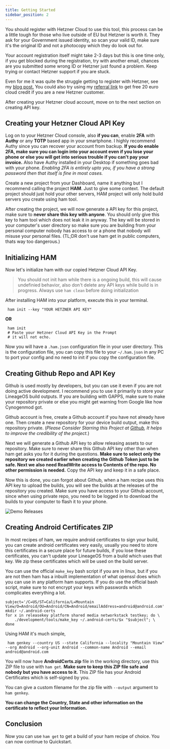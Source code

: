 ```yaml
---
title: Getting Started
sidebar_position: 2
---
```



You should register with Hetzner Cloud to use this tool, this process can be a little tough for those who live
outside of EU but Hetzner is worth it. They ask for your Government issued identity, so scan your valid ID, make
sure it's the original ID and not a photocopy which they do look out for.

Your account registration itself might take 2-3 days but this is one time only, if you get blocked during the 
registration, try with another email, chances are you submitted some wrong ID or Hetzner just found a problem.
Keep trying or contact Hetzner support if you are stuck.

Even for me it was quite the struggle getting to register with Hetzner, see my [blog post.](https://antonyjr.in/blog/post/2020-08-10-buying-a-cloud-instance-from-hetzner) You could also try using my [referral link](/docs/intro#hetzner-referral-program) to get free 20 euro cloud credit if you are a new Hetzner customer.

After creating your Hetzner cloud account, move on to the next section on creating API key.

## Creating your Hetzner Cloud API Key

Log on to your Hetzner Cloud console, also **if you can**, enable **2FA** with **Authy** or any **TOTP** based app
in your smartphone. I highly recommend Authy since you can recover your account from backup. **If you do enable
2FA, make sure you can login into your account even if you lose your phone or else you will get into serious
trouble if you can't pay your invoice.** Also have Authy installed in your Desktop if something goes bad with your
phone. *Enabling 2FA is entirely upto you, if you have a strong password then that itself is fine in most cases.*

Create a new project from your Dashboard, name it anything but I recommend calling the project **HAM**. Just to
give some context. The default project should just hold your other servers, HAM project will only hold build
servers you create using ham tool.

<DemoVideo video="create_project"/>

After creating the project, we will now generate a API key for this project, make sure to **never share this key
with anyone**. You should only give this key to ham tool which does not leak it in anyway. The key will be stored 
in  your computer's user directory so make sure you are building from your personal computer nobody has access to or a phone that nobody will misuse your personal files. (TL;DR don't use ham get in public computers, thats way 
too dangerous.)

<DemoVideo video="create_api_key"/>

## Initializing HAM

Now let's initialize ham with our copied Hetzner Cloud API Key.

> You should not init ham while there is a ongoing build, this will cause undefinied behavior, also don't
> delete any API keys while build is in progress. Always use ```ham clean``` before doing initialization

After installing HAM into your platform, execute this in your terminal.

```
 ham init --key "YOUR HETZNER API KEY"
```

**OR**

```
 ham init
 # Paste your Hetzner Cloud API Key in the Prompt
 # it will not echo.
```

Now you will have a ```.ham.json``` configuration file in your user directory. This is the configuration file,
you can copy this file to your ```~/.ham.json``` in any PC to port your config and no need to init if you copy
the configuration file.

<DemoVideo video="ham_init"/>

## Creating Github Repo and API Key

Github is used mostly by developers, but you can use it even if you are not doing active development. I recommend
you to use it primarily to store your LineageOS build outputs. If you are building with GAPPS, make sure to make
your repository private or else you might get warning from Google like how Cynogenmod got.

Github account is free, create a Github account if you have not already have one. Then create a new repository
for your device build output, make this repository private. (*Please Consider Starring this Project at [Github](https://github.com/antony-jr/ham), It helps 
to improve the credibility of the project.*)

<DemoVideo video="create_gh_project"/>

Next we will generate a Github API key to allow releasing assets to our repository. Make sure to never share this
Github API key other than when ham get asks you for it during the questions. **Make sure to select only the repository we 
created earlier when creating the Github Token just to be safe. Next we also need ReadWrite access to Contents of the repo.
No other permission is needed.** Copy the API key and keep it in a safe place.

<DemoVideo video="gh_token"/>

Now this is done, you can forgot about Github, when a ham recipe uses this API key to upload the builds, you will see the
builds at the releases of the repository you created. Make sure you have access to your Github account, since when using
private repo, you need to be logged in to download the builds to your computer to flash it to your phone.

![Demo Releases](releases.png)

## Creating Android Certificates ZIP

In most recipes of ham, we require android certificates to sign your build, you can create android certificates
very easily, usually you need to store this certificates in a secure place for future builds, if you lose these
certificates, you can't update your LineageOS from a build which uses that key. We zip these certificates which
will be used on the build server. 

You can use the official ```make_key``` bash script if you are in linux, but if you are not then ham has a
inbuilt implementation of what openssl does which you can use in any platform ham supports. If you do use the 
official bash script, make sure to not encrypt your keys with passwords which complicates everything a lot.

```
subject='/C=US/ST=California/L=Mountain View/O=Android/OU=Android/CN=Android/emailAddress=android@android.com'
mkdir ~/.android-certs
for x in releasekey platform shared media networkstack testkey; do \
    ./development/tools/make_key ~/.android-certs/$x "$subject"; \
done
```

Using HAM it's much simple,

```
 ham genkey --country US --state California --locality "Mountain View" --org Android --org-unit Android --common-name Android --email android@android.com
```

<DemoVideo video="genkey"/>

You will now have **AndroidCerts.zip** file in the working directory, use this ZIP file to use with ```ham get```.
**Make sure to keep this ZIP file safe and nobody but you have access to it.** This ZIP file has your Android Certificates which
is self-signed by you.

You can give a custom filename for the zip file with ```--output``` argument to ```ham genkey```.

**You can change the Country, State and other information on the certificate to reflect your Information.**


## Conclusion

Now you can use ```ham get``` to get a build of your ham recipe of choice. You can now continue to Quickstart.
